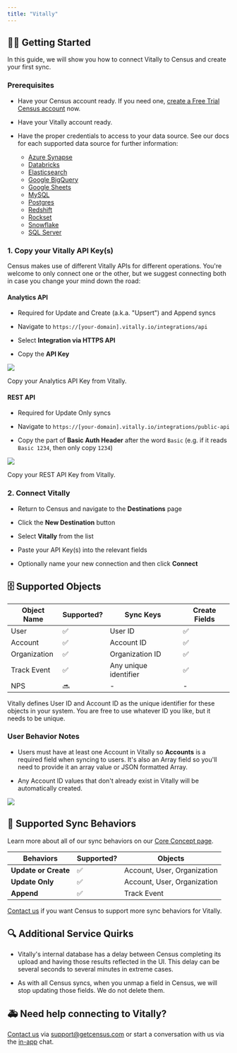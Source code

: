 ```yaml
---
title: "Vitally"
---
```


## 🏃‍♀️ Getting Started

In this guide, we will show you how to connect Vitally to Census and create your first sync.

### Prerequisites

* Have your Census account ready. If you need one, [create a Free Trial Census account](https://app.getcensus.com/) now.

* Have your Vitally account ready.

* Have the proper credentials to access to your data source. See our docs for each supported data source for further information:  
   * [Azure Synapse](/sources/azure-synapse)  
   * [Databricks](https://docs.getcensus.com/sources/databricks)  
   * [Elasticsearch](https://docs.getcensus.com/sources/elasticsearch)  
   * [Google BigQuery](https://docs.getcensus.com/sources/google-bigquery)  
   * [Google Sheets](https://docs.getcensus.com/sources/google-sheets)  
   * [MySQL](https://docs.getcensus.com/sources/mysql)  
   * [Postgres](https://docs.getcensus.com/sources/postgres)  
   * [Redshift](https://docs.getcensus.com/sources/redshift)  
   * [Rockset](https://docs.getcensus.com/sources/rockset)  
   * [Snowflake](https://docs.getcensus.com/sources/snowflake)  
   * [SQL Server](https://docs.getcensus.com/sources/sql-server)

### 1\. Copy your Vitally API Key(s)

Census makes use of different Vitally APIs for different operations. You're welcome to only connect one or the other, but we suggest connecting both in case you change your mind down the road:

#### Analytics API

* Required for Update and Create (a.k.a. "Upsert") and Append syncs

* Navigate to `https://[your-domain].vitally.io/integrations/api`

* Select **Integration via HTTPS API**

* Copy the **API Key**

![](/images/destinations/vitally1.png)

Copy your Analytics API Key from Vitally.

#### REST API

* Required for Update Only syncs

* Navigate to `https://[your-domain].vitally.io/integrations/public-api`

* Copy the part of **Basic Auth Header** after the word `Basic` (e.g. if it reads `Basic 1234`, then only copy `1234`)

![](/images/destinations/vitally2.png)

Copy your REST API Key from Vitally.

### 2\. Connect Vitally

* Return to Census and navigate to the **Destinations** page

* Click the **New Destination** button

* Select **Vitally** from the list

* Paste your API Key(s) into the relevant fields

* Optionally name your new connection and then click **Connect**

## 🗄 Supported Objects

| **Object Name** | **Supported?** | **Sync Keys**         | **Create Fields** |
| --------------- | -------------- | --------------------- | ----------------- |
| User            | ✅              | User ID               | ✅                 |
| Account         | ✅              | Account ID            | ✅                 |
| Organization    | ✅              | Organization ID       | ✅                 |
| Track Event     | ✅              | Any unique identifier | ✅                 |
| NPS             | 🔜             | \-                    | \-                |

Vitally defines User ID and Account ID as the unique identifier for these objects in your system. You are free to use whatever ID you like, but it needs to be unique.

### User Behavior Notes

* Users must have at least one Account in Vitally so **Accounts** is a required field when syncing to users. It's also an Array field so you'll need to provide it an array value or JSON formatted Array.

* Any Account ID values that don't already exist in Vitally will be automatically created.

![](/images/destinations/Screen%20Shot%202022-06-30%20at%206.50.03%20PM.png)

## 🔄 Supported Sync Behaviors

Learn more about all of our sync behaviors on our [Core Concept page](/basics/core-concept#the-different-sync-behaviors).

| **Behaviors**        | **Supported?** | **Objects**                 |
| -------------------- | -------------- | --------------------------- |
| **Update or Create** | ✅              | Account, User, Organization |
| **Update Only**      | ✅              | Account, User, Organization |
| **Append**           | ✅              | Track Event                 |

[Contact us](mailto:support@getcensus.com) if you want Census to support more sync behaviors for Vitally.

## 🔍 Additional Service Quirks

* Vitally's internal database has a delay between Census completing its upload and having those results reflected in the UI. This delay can be several seconds to several minutes in extreme cases.

* As with all Census syncs, when you unmap a field in Census, we will stop updating those fields. We do not delete them.

## 🚑 Need help connecting to Vitally?

[Contact us](mailto:support@getcensus.com) via support@getcensus.com or start a conversation with us via the [in-app](https://app.getcensus.com) chat.